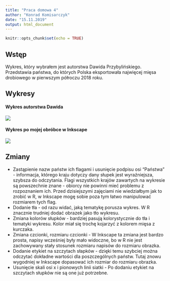 ```yaml
---
title: "Praca domowa 4"
author: "Konrad Komisarczyk"
date: "15.11.2019"
output: html_document
---
```

  ```r
knitr::opts_chunk$set(echo = TRUE)
```

## Wstęp

Wykres, który wybrałem jest autorstwa Dawida Przybylińskiego. Przedstawia państwa, do których Polska eksportowała najwięcej mięsa drobiowego w pierwszym półroczu 2018 roku.


## Wykresy

#### Wykres autorstwa Dawida 

![](images/original.svg)

#### Wykres po mojej obróbce w Inkscape

![](images/kurczaki.svg.png)


## Zmiany 

* Zastąpienie nazw państw ich flagami i usunięcie podpisu osi "Państwa" - informacja, którego kraju dotyczy dany słupek jest wyraźniejsza, szybsza do odczytania. Flagi wszystkich krajów zawartych na wykresie są powszechnie znane - obiorcy nie powinni mieć problemu z rozpoznaniem ich. Przed dzisiejszymi zajęciami nie wiedziałbym jak to zrobić w R, w Inkscape mogę sobie poza tym łatwo manipulować rozmiarem tych flag.
* Dodanie tła - od razu widać, jaką tematykę porusza wykres. W R znacznie trudniej dodać obrazek jako tło wykresu.  
* Zmiana kolorów słupków - bardziej pasują kolorystycznie do tła i tematyki wykresu. Kolor miał się trochę kojarzyć z kolorem mięsa z kurczaka. 
* Zmiana czcionki, rozmiaru czcionki - W Inkscape ta zmiana jest bardzo prosta, napisy wcześniej były mało widoczne, bo w R nie jest zachowywany stały stosunek rozmiaru napisów do rozmiaru obrazka.
* Dodanie etykiet na szczytach słapków - dzięki temu szybciej można odczytać dokładne wartości dla poszczególnych państw. Tutaj znowu wygodniej w Inkscape dopasować ich rozmiar do rozmiaru obrazka.
* Usunięcie skali osi x i pionowych linii siatki - Po dodaniu etykiet na szczytach słupków nie są one już potrzebne.
